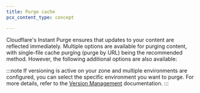 ```yaml
---
title: Purge cache
pcx_content_type: concept

---
```



Cloudflare's Instant Purge ensures that updates to your content are reflected immediately. Multiple options are available for purging content, with single-file cache purging (purge by URL) being the recommended method. However, the following additional options are also available:

<DirectoryListing />

:::note
If versioning is active on your zone and multiple environments are configured, you can select the specific environment you want to purge. For more details, refer to the [Version Management](/version-management/) documentation.
:::

<FeatureTable id="cache.purge_cache" />
